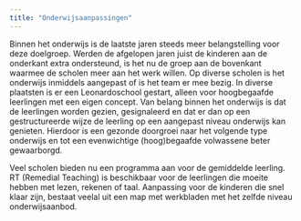 ```yaml
---
title: "Onderwijsaanpassingen"
---
```


Binnen het onderwijs is de laatste jaren steeds meer belangstelling voor deze doelgroep. Werden de afgelopen jaren juist de kinderen aan de onderkant extra ondersteund, is het nu de groep aan de bovenkant waarmee de scholen meer aan het werk willen. Op diverse scholen is het onderwijs inmiddels aangepast of is het team er mee bezig. In diverse plaatsten is er een Leonardoschool gestart, alleen voor hoogbegaafde leerlingen met een eigen concept. Van belang binnen het onderwijs is dat de leerlingen worden gezien, gesignaleerd en dat er dan op een gestructureerde wijze de leerling op een aangepast niveau onderwijs kan genieten. Hierdoor is een gezonde doorgroei naar het volgende type onderwijs en tot een evenwichtige (hoog)begaafde volwassene beter gewaarborgd.

Veel scholen bieden nu een programma aan voor de gemiddelde leerling. RT (Remedial Teaching) is beschikbaar voor de leerlingen die moeite hebben met lezen, rekenen of taal. Aanpassing voor de kinderen die snel klaar zijn, bestaat veelal uit een map met werkbladen met het zelfde niveau onderwijsaanbod.
